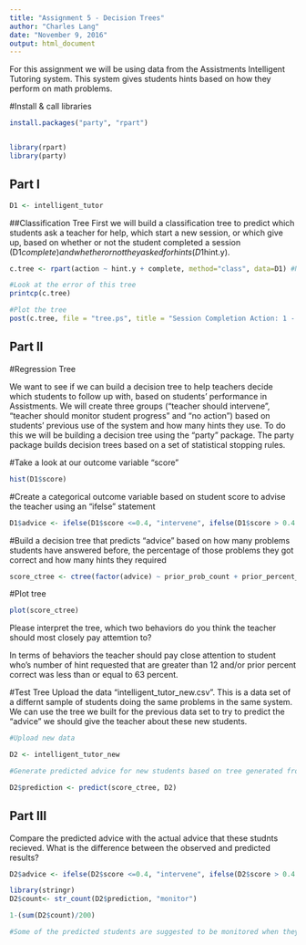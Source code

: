 ---
title: "Assignment 5 - Decision Trees"
author: "Charles Lang"
date: "November 9, 2016"
output: html_document
---
For this assignment we will be using data from the Assistments Intelligent Tutoring system. This system gives students hints based on how they perform on math problems. 

#Install & call libraries
```{r}
install.packages("party", "rpart")


library(rpart)
library(party)

```

## Part I
```{r}
D1 <- intelligent_tutor
```

##Classification Tree
First we will build a classification tree to predict which students ask a teacher for help, which start a new session, or which give up, based on whether or not the student completed a session (D1$complete) and whether or not they asked for hints (D1$hint.y). 
```{r}

c.tree <- rpart(action ~ hint.y + complete, method="class", data=D1) #Notice the standard R notion for a formula X ~ Y

#Look at the error of this tree
printcp(c.tree)

#Plot the tree
post(c.tree, file = "tree.ps", title = "Session Completion Action: 1 - Ask teacher, 2 - Start new session, 3 - Give up")
```
## Part II

#Regression Tree

We want to see if we can build a decision tree to help teachers decide which students to follow up with, based on students' performance in Assistments. We will create three groups ("teacher should intervene", "teacher should monitor student progress" and "no action") based on students' previous use of the system and how many hints they use. To do this we will be building a decision tree using the "party" package. The party package builds decision trees based on a set of statistical stopping rules.

#Take a look at our outcome variable "score"
```{r}
hist(D1$score)
```

#Create a categorical outcome variable based on student score to advise the teacher using an "ifelse" statement
```{r}
D1$advice <- ifelse(D1$score <=0.4, "intervene", ifelse(D1$score > 0.4 & D1$score <=0.8, "monitor", "no action"))
```

#Build a decision tree that predicts "advice" based on how many problems students have answered before, the percentage of those problems they got correct and how many hints they required
```{r}
score_ctree <- ctree(factor(advice) ~ prior_prob_count + prior_percent_correct + hints, D1)
```

#Plot tree
```{r}
plot(score_ctree)
```

Please interpret the tree, which two behaviors do you think the teacher should most closely pay attemtion to? 

In terms of behaviors the teacher should pay close attention to student who's number of hint requested that are greater than 12 and/or prior percent correct was less than or equal to 63 percent.

#Test Tree
Upload the data "intelligent_tutor_new.csv". This is a data set of a differnt sample of students doing the same problems in the same system. We can use the tree we built for the previous data set to try to predict the "advice" we should give the teacher about these new students. 

```{r}
#Upload new data

D2 <- intelligent_tutor_new

#Generate predicted advice for new students based on tree generated from old students

D2$prediction <- predict(score_ctree, D2)

``` 
## Part III
Compare the predicted advice with the actual advice that these studnts recieved. What is the difference between the observed and predicted results?

```{r}
D2$advice <- ifelse(D2$score <=0.4, "intervene", ifelse(D2$score > 0.4 & D2$score <=0.8, "monitor", "no action"))
```

```{r}
library(stringr)
D2$count<- str_count(D2$prediction, "monitor")

1-(sum(D2$count)/200)

#Some of the predicted students are suggested to be monitored when they don't need monitoring. The prediction model is 58 percent correct in assigning actions to students. 
```




